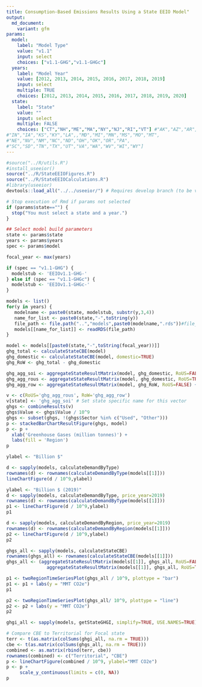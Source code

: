 ```yaml
---
title: Consumption-Based Emissions Results Using a State EEIO Model"
output:
  md_document:
    variant: gfm
params:
  model:
    label: "Model Type"
    value: "v1.1"
    input: select
    choices: ["v1.1-GHG","v1.1-GHGc"]
  years:
    label: "Model Year"
    value: [2012, 2013, 2014, 2015, 2016, 2017, 2018, 2019]
    input: select
    multiple: TRUE
    choices: [2012, 2013, 2014, 2015, 2016, 2017, 2018, 2019, 2020]
  state:
    label: "State"
    value: ""
    input: select
    multiple: FALSE
    choices: ["CT","NH","ME","MA","NY","NJ","RI","VT"] #"AK","AZ","AR","CA","CO",,"DE","FL","GA","HI","ID","IL",
#"IN","IA","KS","KY","LA",,"MD","MI","MN","MS","MO","MT",
#"NE","NV","NM","NC","ND","OH","OK","OR","PA",
#"SC","SD","TN","TX","UT","VA","WA","WV","WI","WY"]
---
```


```r
#source("../R/utils.R")
#install_useeior()
source("../R/StateEEIOFigures.R")
source("../R/StateEEIOCalculations.R")
#library(useeior)
devtools::load_all("../../useeior/") # Requires develop branch (to be v1.6.0)

# Stop execution of Rmd if params not selected
if (params$state=="") {
  stop("You must select a state and a year.")
}

## Select model build parameters
state <- params$state
years <- params$years
spec <- params$model

focal_year <- max(years)

if (spec == "v1.1-GHG") {
  modelstub <- 'EEIOv1.1-GHG-'
} else if (spec == "v1.1-GHGc") {
  modelstub <- 'EEIOv1.1-GHGc-'  
}

```

```r

models <- list()
for(y in years) {
   modelname <- paste0(state, modelstub, substr(y,3,4))
   name_for_list <- paste0(state,"-",toString(y))
   file_path <- file.path("..","models",paste0(modelname,".rds"))#file_path <- download_model_RDS(modelname)
   models[[name_for_list]] <- readRDS(file_path)
}


```

```r
model <- models[[paste0(state,"-",toString(focal_year))]]
ghg_total <- calculateStateCBE(model)
ghg_domestic <- calculateStateCBE(model, domestic=TRUE)
ghg_RoW <- ghg_total - ghg_domestic

ghg_agg_soi <- aggregateStateResultMatrix(model, ghg_domestic, RoUS=FALSE)
ghg_agg_rous <- aggregateStateResultMatrix(model, ghg_domestic, RoUS=TRUE)
ghg_agg_row <- aggregateStateResultMatrix(model, ghg_RoW, RoUS=FALSE) + aggregateStateResultMatrix(model, ghg_RoW, RoUS=TRUE)

```

```r
v <- c(RoUS='ghg_agg_rous', RoW='ghg_agg_row')
v[state] <- 'ghg_agg_soi' # Set state specific name for this vector
ghgs <- combineResults(v)
ghgs$Value <- ghgs$Value / 10^9
ghgs <- subset(ghgs, !(ghgs$Sector %in% c("Used", "Other")))
p <- stackedBarChartResultFigure(ghgs, model)
p <- p + 
  xlab('Greenhouse Gases (million tonnes)') +
  labs(fill = 'Region')
p

```


```r

ylabel <- "Billion $"

d <- sapply(models, calculateDemandByType)
rownames(d) <- rownames(calculateDemandByType(models[[1]]))
lineChartFigure(d / 10^9,ylabel)

ylabel <- "Billion $ (2019)"
d <- sapply(models, calculateDemandByType, price_year=2019)
rownames(d) <- rownames(calculateDemandByType(models[[1]]))
p1 <- lineChartFigure(d / 10^9,ylabel)
p1

d <- sapply(models, calculateDemandByRegion, price_year=2019)
rownames(d) <- rownames(calculateDemandByRegion(models[[1]]))
p2 <- lineChartFigure(d / 10^9,ylabel)
p2

```



```r
ghgs_all <- sapply(models, calculateStateCBE)
rownames(ghgs_all) <- rownames(calculateStateCBE(models[[1]]))
ghgs_all <- (aggregateStateResultMatrix(models[[1]], ghgs_all, RoUS=FALSE) +
               aggregateStateResultMatrix(models[[1]], ghgs_all, RoUS=TRUE))

p1 <- twoRegionTimeSeriesPlot(ghgs_all / 10^9, plottype = "bar")
p1 <- p1 + labs(y = "MMT CO2e")
p1

p2 <- twoRegionTimeSeriesPlot(ghgs_all/ 10^9, plottype = "line")
p2 <- p2 + labs(y = "MMT CO2e")
p2

```

```r
ghgi_all <- sapply(models, getStateGHGI, simplify=TRUE, USE.NAMES=TRUE)

# Compare CBE to Territorial for Focal state
terr <- t(as.matrix(colSums(ghgi_all, na.rm = TRUE)))
cbe <- t(as.matrix(colSums(ghgs_all, na.rm = TRUE)))
combined <- as.matrix(rbind(terr, cbe))
rownames(combined) <- c("Territorial", "CBE")
p <- lineChartFigure(combined / 10^9, ylabel="MMT CO2e")
p <- p +
     scale_y_continuous(limits = c(0, NA))
p

```

